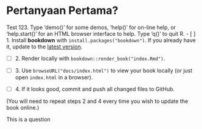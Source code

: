 # Pertanyaan Pertama?

Test 123. Type 'demo()' for some demos, 'help()' for on-line help, or
'help.start()' for an HTML browser interface to help.
Type 'q()' to quit R.
- [ ] 1. Install **bookdown** with `install.packages("bookdown")`. If you already have it, update to the [latest version](https://CRAN.R-project.org/package=bookdown).

- [ ] 2. Render locally with `bookdown::render_book("index.Rmd")`.

- [ ] 3. Use `browseURL("docs/index.html")` to view your book locally (or just open `index.html` in a browser).

- [ ] 4. If it looks good, commit and push all changed files to GitHub. 

(You will need to repeat steps 2 and 4 every time you wish to update the book online.)

This is a question
